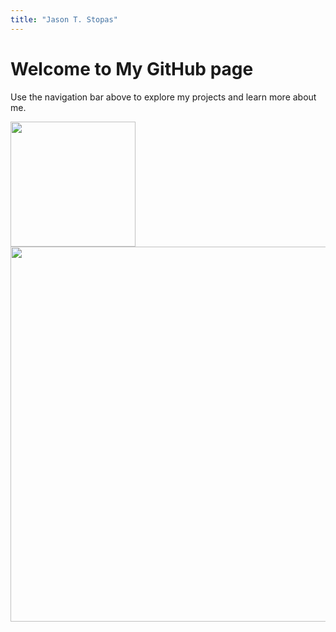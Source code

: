 ```yaml
---
title: "Jason T. Stopas"
---
```


# Welcome to My GitHub page

Use the navigation bar above to explore my projects and learn more about me.

![](images/PXL_20250114_222106228~3_resize.jpg){height=200}
![](images/PXL_20250115_195216582.jpg){height=600}
